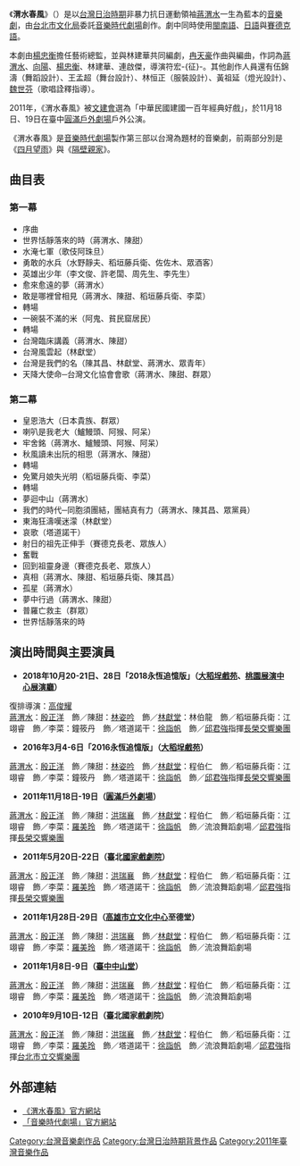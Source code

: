 {{unreferenced|time=2019-03-31T11:00:09+00:00}}
《'''渭水春風'''》（{{lang-en|The Impossible Times}}）是以[[台灣|台灣]][[台灣日治時期|日治時期]]非暴力抗日運動領袖[[蔣渭水|蔣渭水]]一生為藍本的[[音樂劇|音樂劇]]，由[[台北市文化局|台北市文化局]]委託[[音樂時代劇場|音樂時代劇場]]創作。劇中同時使用[[閩南語|閩南語]]、[[日語|日語]]與[[賽德克語|賽德克語]]。

本劇由[[楊忠衡|楊忠衡]]擔任藝術總監，並與林建華共同編劇，[[冉天豪|冉天豪]]作曲與編曲，作詞為[[蔣渭水|蔣渭水]]、[[向陽_(詩人)|向陽]]、[[楊忠衡|楊忠衡]]、林建華、連啟傑，導演符宏-{征}-。其他創作人員還有伍錦濤（舞蹈設計）、王孟超（舞台設計）、林恒正（服裝設計）、黃祖延（燈光設計）、[[魏世芬|魏世芬]]（歌唱詮釋指導）。

2011年，《渭水春風》被[[文建會|文建會]]選為「中華民國建國一百年經典好戲」，於11月18日、19日在臺中[[圓滿戶外劇場|圓滿戶外劇場]]戶外公演。

《渭水春風》是[[音樂時代劇場|音樂時代劇場]]製作第三部以台灣為題材的音樂劇，前兩部分別是《[[四月望雨|四月望雨]]》與《[[隔壁親家_(音樂劇)|隔壁親家]]》。

==曲目表==
===第一幕===
*序曲
*世界恬靜落來的時（蔣渭水、陳甜）
*水淹七軍（歌伎阿珠旦）
*勇敢的水兵（水野靜夫、稻垣藤兵衛、佐佐木、眾酒客）
*英雄出少年（李文俊、許老闆、周先生、李先生）
*愈來愈遠的夢（蔣渭水）
*敢是哪裡曾相見（蔣渭水、陳甜、稻垣藤兵衛、李菜）
*轉場
*一碗裝不滿的米（阿鬼、貧民窟居民）
*轉場
*台灣臨床講義（蔣渭水、陳甜）
*台灣風雲起（林獻堂）
*台灣是我們的名（陳其昌、林獻堂、蔣渭水、眾青年）
*天降大使命─台灣文化協會會歌（蔣渭水、陳甜、群眾）
===第二幕===
*皇恩浩大（日本貴族、群眾）
*喇叭是我老大（鱸鰻頭、阿猴、阿呆）
*牢舍銘（蔣渭水、鱸鰻頭、阿猴、阿呆）
*秋風讀未出阮的相思（蔣渭水、陳甜）
*轉場
*免驚月娘失光明（稻垣藤兵衛、李菜）
*轉場
*夢迴中山（蔣渭水）
*我們的時代─同胞須團結，團結真有力（蔣渭水、陳其昌、眾黨員）
*東海狂濤嘆迷濛（林獻堂）
*哀歌（塔道諾干）
*射日的祖先正伸手（賽德克長老、眾族人）
*奮戰
*回到祖靈身邊（賽德克長老、眾族人）
*真相（蔣渭水、陳甜、稻垣藤兵衛、陳其昌）
*孤星（蔣渭水）
*夢中行過（蔣渭水、陳甜）
*普羅亡救主（群眾）
*世界恬靜落來的時

==演出時間與主要演員==
*'''2018年10月20-21日、28日「2018永恆追憶版」（[[大稻埕戲苑|大稻埕戲苑]]、[[桃園展演中心展演廳|桃園展演中心展演廳]]）'''
復排導演：[[高俊耀|高俊耀]]<br>
[[蔣渭水|蔣渭水]]：[[殷正洋|殷正洋]]　飾／陳甜：[[林姿吟|林姿吟]]　飾／[[林獻堂|林獻堂]]：林伯龍　飾／稻垣藤兵衛：江翊睿　飾／李菜：鐘筱丹　飾／塔道諾干：[[徐詣帆|徐詣帆]]　飾／[[邱君強|邱君強]]指揮[[長榮交響樂團|長榮交響樂團]]

*'''2016年3月4-6日「2016永恆追憶版」（[[大稻埕戲苑|大稻埕戲苑]]）'''

[[蔣渭水|蔣渭水]]：[[殷正洋|殷正洋]]　飾／陳甜：[[林姿吟|林姿吟]]　飾／[[林獻堂|林獻堂]]：程伯仁　飾／稻垣藤兵衛：江翊睿　飾／李菜：鐘筱丹　飾／塔道諾干：[[徐詣帆|徐詣帆]]　飾／[[邱君強|邱君強]]指揮[[長榮交響樂團|長榮交響樂團]]
*'''2011年11月18日-19日（[[圓滿戶外劇場|圓滿戶外劇場]]）'''
[[蔣渭水|蔣渭水]]：[[殷正洋|殷正洋]]　飾／陳甜：[[洪瑞襄|洪瑞襄]]　飾／[[林獻堂|林獻堂]]：程伯仁　飾／稻垣藤兵衛：江翊睿　飾／李菜：[[羅美玲|羅美玲]]　飾／塔道諾干：[[徐詣帆|徐詣帆]]　飾／流浪舞蹈劇場／[[邱君強|邱君強]]指揮[[長榮交響樂團|長榮交響樂團]]

*'''2011年5月20日-22日（臺北[[國家戲劇院|國家戲劇院]]）'''
[[蔣渭水|蔣渭水]]：[[殷正洋|殷正洋]]　飾／陳甜：[[洪瑞襄|洪瑞襄]]　飾／[[林獻堂|林獻堂]]：程伯仁　飾／稻垣藤兵衛：江翊睿　飾／李菜：[[羅美玲|羅美玲]]　飾／塔道諾干：[[徐詣帆|徐詣帆]]　飾／流浪舞蹈劇場／[[邱君強|邱君強]]指揮[[長榮交響樂團|長榮交響樂團]]

*'''2011年1月28日-29日（[[高雄市立文化中心|高雄市立文化中心]]至德堂）'''
[[蔣渭水|蔣渭水]]：[[殷正洋|殷正洋]]　飾／陳甜：[[洪瑞襄|洪瑞襄]]　飾／[[林獻堂|林獻堂]]：程伯仁　飾／稻垣藤兵衛：江翊睿　飾／李菜：[[羅美玲|羅美玲]]　飾／塔道諾干：[[徐詣帆|徐詣帆]]　飾／流浪舞蹈劇場

*'''2011年1月8日-9日（[[臺中中山堂|臺中中山堂]]）'''
[[蔣渭水|蔣渭水]]：[[殷正洋|殷正洋]]　飾／陳甜：[[洪瑞襄|洪瑞襄]]　飾／[[林獻堂|林獻堂]]：程伯仁　飾／稻垣藤兵衛：江翊睿　飾／李菜：[[羅美玲|羅美玲]]　飾／塔道諾干：[[徐詣帆|徐詣帆]]　飾／流浪舞蹈劇場

*'''2010年9月10日-12日（臺北國家戲劇院）'''
[[蔣渭水|蔣渭水]]：[[殷正洋|殷正洋]]　飾／陳甜：[[洪瑞襄|洪瑞襄]]　飾／[[林獻堂|林獻堂]]：程伯仁　飾／稻垣藤兵衛：江翊睿　飾／李菜：[[羅美玲|羅美玲]]　飾／塔道諾干：[[徐詣帆|徐詣帆]]　飾／流浪舞蹈劇場／[[邱君強|邱君強]]指揮[[台北市立交響樂團|台北市立交響樂團]]

==外部連結==
*[https://web.archive.org/web/20111219164314/http://impossibletimes.allmusic.com.tw/ 《渭水春風》官方網站]
*[http://www.allmusic.com.tw 「音樂時代劇場」官方網站]

[[Category:台灣音樂劇作品|Category:台灣音樂劇作品]]
[[Category:台灣日治時期背景作品|Category:台灣日治時期背景作品]]
[[Category:2011年臺灣音樂作品|Category:2011年臺灣音樂作品]]